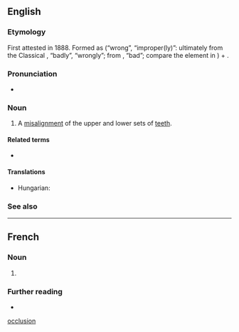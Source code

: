 ==English==

===Etymology===
{{root|en|ine-pro|*(s)kleh₂w-}}
First attested in 1888. Formed as {{m|en|mal-}} (“wrong”, “improper(ly)”: ultimately from the Classical {{uder|en|la|male}}, “badly”, “wrongly”; from {{m|la|malus}}, “bad”; compare the {{m|en||ben-}} element in {{m|en|benocclusion}}) + {{m|en|occlusion||alignment of the teeth in closed jaws}}.

===Pronunciation===
* {{rhymes|en|uːʒən|s=4}}

===Noun===
{{wikipedia}}
{{en-noun|~}}

# {{lb|en|dentistry}} A [[misalignment]] of the upper and lower sets of [[teeth]].
#: {{ant|en|benocclusion}}

====Related terms====
* {{l|en|malocclude}}

====Translations====
{{trans-top|misalignment of the upper and lower sets of teeth}}
{{trans-mid}}
* Hungarian: {{t|hu|[[helytelen]] [[fogsorilleszkedés]]}}
{{trans-bottom}}

===See also===
{{col4|en
|crossbite
|overbite
|retrognathism
|underbite
}}

[[Category:English words prefixed with mal-|occlusion]]

----

==French==

===Noun===
{{fr-noun|f}}

# {{l|en|malocclusion}}

===Further reading===
* {{R:TLFi}}